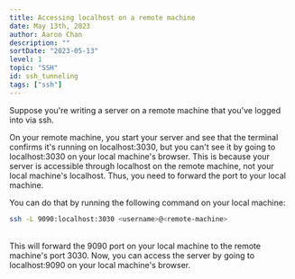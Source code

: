 ```yaml
---
title: Accessing localhost on a remote machine
date: May 13th, 2023
author: Aaron Chan
description: ""
sortDate: "2023-05-13"
level: 1
topic: "SSH" 
id: ssh_tunneling
tags: ["ssh"]
---
```


Suppose you're writing a server on a remote machine that you've logged into via ssh.
<br />

On your remote machine, you start your server and see that the terminal confirms it's running on localhost:3030, but you can't see it by going to localhost:3030 on your local machine's browser. This is because your server is accessible through localhost on the remote machine, not your local machine's localhost. Thus, you need to forward the port to your local machine.
<br />

You can do that by running the following command on your local machine:
<br />

```bash
ssh -L 9090:localhost:3030 <username>@<remote-machine>
```
<br />
This will forward the 9090 port on your local machine to the remote machine's port 3030. Now, you can access the server by going to localhost:9090 on your local machine's browser.

